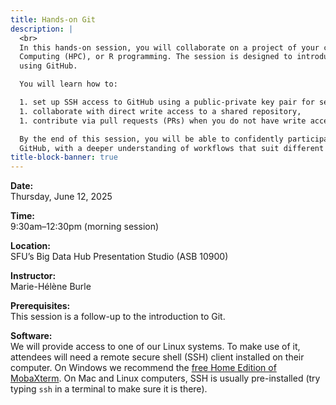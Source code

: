 ```yaml
---
title: Hands-on Git
description: |
  <br>
  In this hands-on session, you will collaborate on a project of your choice: Bash scripting, High-Performance
  Computing (HPC), or R programming. The session is designed to introduce practical collaboration techniques
  using GitHub.

  You will learn how to:

  1. set up SSH access to GitHub using a public-private key pair for secure authentication,
  1. collaborate with direct write access to a shared repository,
  1. contribute via pull requests (PRs) when you do not have write access.

  By the end of this session, you will be able to confidently participate in or manage collaborative projects on
  GitHub, with a deeper understanding of workflows that suit different access levels.
title-block-banner: true
---
```


:::{.topdef}

**Date:** \
Thursday, June 12, 2025

**Time:** \
9:30am–12:30pm (morning session)

**Location:** \
SFU's Big Data Hub Presentation Studio (ASB 10900)

**Instructor:** \
Marie-Hélène Burle

**Prerequisites:** \
This session is a follow-up to the introduction to Git.

**Software:** \
We will provide access to one of our Linux systems. To make use of it, attendees will need a remote secure shell (SSH) client installed on their computer. On Windows we recommend the [free Home Edition of MobaXterm](https://mobaxterm.mobatek.net/download.html). On Mac and Linux computers, SSH is usually pre-installed (try typing `ssh` in a terminal to make sure it is there).

:::




<!-- <br> -->

<!-- ## Workflow -->

<!-- We will begin with a 30–60 minute lecture covering collaboration on GitHub in two scenarios: (1) when you have -->
<!-- direct write access to a repository, and (2) when you contribute via pull requests without write access. Then -->
<!-- we proceed with the hands-on part: -->

<!-- 1. create GitHub accounts -->
<!-- 1. create a [private-public ssh key pair](https://docs.alliancecan.ca/wiki/SSH_Keys), upload your public key to GitHub -->
<!-- 1. get into pairs by topic (Bash, HPC, R) -->
<!-- 1. one person in each team creates a GitHub repo and gives write access to the other person -->
<!-- 1. each team works on a series of exercises splitting them between the two and collaborating via a single -->
<!--    GitHub repo -->
<!-- 1. each pair submits a pull request (PR) to the central Bash+HPC+R repository with their solutions -->

<!-- ### Bash exercises -->

<!-- 1. Write a function `check()` that complains when it does not receive any arguments. -->
<!-- 2. Write a function `countfiles()` to count files in all directories passed to it as arguments (need to loop -->
<!--    through all arguments). At the beginning add the check printing the command syntax if nothing was passed to -->
<!--    the function: -->
<!-- ```sh -->
<!-- $ countfiles -->
<!-- No arguments given. Usage: countfiles dir1 dir2 ... -->
<!-- $ countfiles <dir1> <dir2> -->
<!-- dir1 has 10 files -->
<!-- dir2 has 5 files -->
<!-- ``` -->

<!-- 3. Write a function to swap two file names. Add a check that both files exist, before renaming them. -->
<!-- 4. Write a function `archive()` to replace directories with their gzipped archives. -->
<!-- ```sh -->
<!-- $ ls -F -->
<!-- chapter1/  chapter2/  notes/ data/ -->
<!-- $ archive chapter* notes/ -->
<!-- $ ls -F -->
<!-- chapter1.tar.gz  chapter2.tar.gz  notes.tar.gz  data/ -->
<!-- ``` -->
<!-- If for any reason the function fails to create an archive, do not remove the original directory. -->

<!-- 5. Write the reverse function `unarchive()` that replaces a gzipped tarball with a directory. -->
<!-- 6. Imagine that the directory `/project/def-sponsor00/shared/toyModel` contains results from a numerical -->
<!--    simulation. Write a command to copy every 10th file (starting from `yB31_oneblock_00000.vti`) from this -->
<!--    directory to one of your own directories. **Hint**: create an alphabetically sorted list of files in that -->
<!--    directory and then use awk's `NR` variable. -->
<!-- 7. Similarly to the previous exercise, write a command to create a tar archive that includes every 20th file -->
<!--    from the simulation directory `/project/def-sponsor00/shared/toyModel`. Is it possible to do this in one -->
<!--    command? Why does it remove leading '/' from file paths? -->
<!-- 8. Write a one-line command that finds 5 largest files in the current directory (and all of its -->
<!--    subdirectories) and prints only their names and file sizes in the human-readable format (indicating bytes, -->
<!--    kB, MB, GB, ...) in the decreasing file-size order. Hint: use `find`, `xargs`, and `awk`. -->
<!-- 9. Write a loop to replace spaces to underscores in all file names in the current directory. -->
<!-- ```sh -->
<!-- touch hello "first phrase" "second phrase" "good morning, everyone" -->
<!-- ls -l -->
<!-- ls *\ * -->
<!-- ``` -->
<!-- 10. Write a one-line command that will search for a string in all files in the current directory and all its -->
<!--     subdirectories, and will hide errors (e.g. due to permissions). -->

<!-- ### HPC exercises -->

<!-- 1. Implement `pi.c` (from the HPC course) in Julia or R, run it via Slurm, compare timing to C and Python -->
<!--    versions. -->
<!-- 2. Using `distributedPi.c` as an example, write a C program with a ping-pong communication pattern between two -->
<!--    MPI processes: rank 0 sends an integer to rank 1, and rank 1 sends it back to rank 0. Use `MPI_Send` and -->
<!--    `MPI_Recv` functions. Repeat this $N=1000$ times and measure the average round-trip time. Try with (1) two -->
<!--    cores on one node and (2) two cores on two different nodes. -->
<!-- 3. Consider the following compact multi-threaded Julia code to compute a [Julia set](https://en.wikipedia.org/wiki/Julia_set): -->
<!-- ```jl -->
<!-- using ThreadsX, BenchmarkTools -->

<!-- function pixel(z) -->
<!--     c = 0.355 + 0.355im -->
<!--     z *= 1.2   # zoom out -->
<!--     for i = 1:255 -->
<!--         z = z^2 + c -->
<!--         if abs(z) >= 4 -->
<!--             return i -->
<!--         end -->
<!--     end -->
<!--     return 255 -->
<!-- end -->

<!-- const height, width = repeat([2_000],2)   # 2000^2 image -->

<!-- println("Computing Julia set ...") -->
<!-- point = zeros(Complex{Float32}, height, width); -->
<!-- stability = zeros(Int32, height, width); -->
<!-- for i in 1:height, j in 1:width -->
<!--     point[i,j] = (2*(j-0.5)/width-1) + (2*(i-0.5)/height-1)im # rescale to -1:1 in the complex plane -->
<!-- end -->
<!-- stability = @btime ThreadsX.map(pixel, point); -->
<!-- ``` -->
<!-- Store this code as `juliaSet.jl` and write a Slurm script to run it as a shared-memory job. On the -->
<!-- training cluster, run this code on 1 core, 2 cores, and so on up to the maximum number of cores per node. You -->
<!-- will need to install the 3rd-party Julia libraries `ThreadsX.jl` and `BenchmarkTools.jl`. -->
